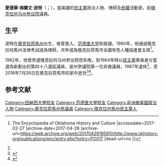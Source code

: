 {{多個問題| 
{{Expand|time=2017-02-27T03:32:37+00:00}}
{{请求翻译|time=2017-02-27T03:32:37+00:00}}
}}
{{Infobox Officeholder
|name	          = E·梅爾文·波特
|image            = 
|native_name      = E. Melvin Porter
|native_name_lang = en
|caption        = 
|state_senate   = 俄克拉何马州
|district       = 四十八
|term_start     = 1965年
|term_end       = 1987年
|predecessor    = 選區建立
|successor      = {{le|薇薇·邁爾斯-拉格朗日|Vicki Miles-LaGrange}}
|birth_name     = 愛德華·梅爾文·波特（Edward Melvin Porter）
|birth_date     = {{Birth date|1930|5|22}}
|birth_place    = [[美国|美国]][[奧克拉荷馬州|奧克拉荷馬州]]{{le|奧克馬爾吉 (奧克拉荷馬州)|Okmulgee, Oklahoma|奧克馬爾吉}}
|death_date     = {{death date and age|2016|7|26|1930|5|22}}
|death_place    = 美国奧克拉荷馬州[[奧克拉荷馬市|奧克拉荷馬市]]
|residence      = 美国奧克拉荷馬州奧克拉荷馬市
|party          = [[民主黨_(美國)|民主黨]]
|spouse         = {{plain list|
*利昂娜（Leona）
*朱厄爾（Jewel）（離婚）<ref>{{Cite web |url=http://books.google.ca/books?id=PDgDAAAAMBAJ&pg=PA42&lpg=PA42&dq=E.+Melvin+Porter+Jewel&source=bl&ots=x0r-S4wERj&sig=b0ZLx0lJqGYx-4SLZZXhEhcMAYk&hl=en&sa=X&ei=z-lvVJ2SGMmKsQTaiYCIDQ&ved=0CCkQ6AEwAQ#v=onepage&q=E.%20Melvin%20Porter%20Jewel&f=false |title=《Jet》雜誌 1968年8月29日 |accessdate=2017年2月27日 |archive-date=2014年12月6日 |archive-url=https://web.archive.org/web/20141206122526/http://books.google.ca/books?id=PDgDAAAAMBAJ&pg=PA42&lpg=PA42&dq=E.+Melvin+Porter+Jewel&source=bl&ots=x0r-S4wERj&sig=b0ZLx0lJqGYx-4SLZZXhEhcMAYk&hl=en&sa=X&ei=z-lvVJ2SGMmKsQTaiYCIDQ&ved=0CCkQ6AEwAQ#v=onepage&q=E.%20Melvin%20Porter%20Jewel&f=false |dead-url=no }}</ref>}}
|children       = 7<ref>{{Cite web |url=http://books.google.ca/books?id=AiL0AAAAMAAJ&q=%22Porter,+Edward+Melvin%22+1930&dq=%22Porter,+Edward+Melvin%22+1930&hl=en&sa=X&ei=AOlvVPfBFNK1sQSH_oLYBQ&ved=0CBwQ6AEwAA |title=《Directory of Oklahoma》 |accessdate=2017-02-27 |archive-date=2014-11-29 |archive-url=https://web.archive.org/web/20141129114419/http://books.google.ca/books?id=AiL0AAAAMAAJ&q=%22Porter,+Edward+Melvin%22+1930&dq=%22Porter,+Edward+Melvin%22+1930&hl=en&sa=X&ei=AOlvVPfBFNK1sQSH_oLYBQ&ved=0CBwQ6AEwAA |dead-url=no }}</ref>
|alma_mater     = {{le|田納西州立大學|Tennessee State University}}<br>[[范德堡大学|范德堡大学]]<br>{{le|肖特學院 (阿肯色州)|Shorter College (Arkansas)|肖特學院}}
|occupation     =
|signature      = 
|website        = 
}}

'''愛德華·梅爾文·波特'''（{{lang-en|Edward Melvin Porter}}；{{bd|1930年|5月22日|2016年|7月26日}}），是美國的[[民主黨_(美國)|民主黨]]政治人物、律師及[[公民权利和政治权利|民權]]活動家，前[[俄克拉何马州参议院|俄克拉何马州参议院]]議員。

==生平==
波特在[[奧克拉荷馬州|奧克拉荷馬州]]{{le|奧克馬爾吉 (奧克拉荷馬州)|Okmulgee, Oklahoma|奧克馬爾吉}}出生，後曾進入{{le|田納西州立大學|Tennessee State University}}、[[范德堡大学|范德堡大学]]和{{le|肖特學院 (阿肯色州)|Shorter College (Arkansas)|肖特學院}}就讀。1960年，他通過俄克拉何馬州法律考試成為律師，次年成為俄克拉荷馬市全國有色人種協進會主席<ref name="lib">{{Cite web |url=http://www.okhistory.org/publications/enc/entry.php?entry=PO017 |title=Porter, Edward Melvin {{!}} The Encyclopedia of Oklahoma History and Culture |accessdate=2017-02-27 |archive-date=2017-04-28 |archive-url=https://web.archive.org/web/20170428195810/http://www.okhistory.org/publications/enc/entry.php?entry=PO017 |dead-url=no }}</ref>。

1962年，他曾參選俄克拉何马州参议院但失敗，到1964年時以[[民主黨_(美國)|民主黨]]黨員身分當選為新劃出的第四十八選區議員，是州參議院第一位非裔議員，1987年退休<ref name="lib" />，至2016年7月26日在奧克拉荷馬市的家中逝世<ref>{{Cite web |url=http://bigstory.ap.org/article/a95f2917b18346998d222741d74ff71d/oklahomas-first-black-state-senator-dies-86 |title=存档副本 |accessdate=2017-02-27 |archive-date=2017-01-25 |archive-url=https://web.archive.org/web/20170125204157/http://bigstory.ap.org/article/a95f2917b18346998d222741d74ff71d/oklahomas-first-black-state-senator-dies-86 |dead-url=no }}</ref><ref>{{Cite web |url=http://newsok.com/article/5511232 |title=Oklahoma's first black state senator dies |accessdate=2017-02-27 |archive-date=2019-09-12 |archive-url=https://web.archive.org/web/20190912080408/https://oklahoman.com/article/5511232/oklahomas-first-black-state-senator-dies |dead-url=no }}</ref>。

==参考文献==
{{reflist}}

{{s-start}}
{{s-par|us-ok-sen}}
{{s-new}}
{{s-ttl|title=俄克拉何马州参议院第四十八選區<br>[[俄克拉何马州参议院|參議院議員]]|years=1965年－1987年}}
{{s-aft|after={{le|薇薇·邁爾斯-拉格朗日|Vicki Miles-LaGrange}}}}
{{s-end}}

{{authority control}}
{{DEFAULTSORT:Porter, E. Melvin}}
[[Category:田納西大學校友|Category:田納西大學校友]]
[[Category:范德堡大學校友|Category:范德堡大學校友]]
[[Category:非洲裔美國政治人物|Category:非洲裔美國政治人物]]
[[Category:奧克拉荷馬州參議員|Category:奧克拉荷馬州參議員]]
[[Category:俄克拉何馬州民主黨人|Category:俄克拉何馬州民主黨人]]